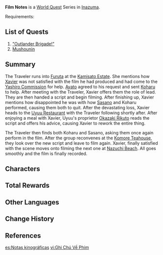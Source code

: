 {{Chapter Infobox
|image         = Film Notes Chapter.png
|type          = World
|region        = Inazuma
}}
'''Film Notes''' is a [[World Quest]] Series in [[Inazuma]].

Requirements: {{Quest|Omnipresence Over Mortals;"The Seventh Samurai"|display=fullSentence|requirements=1}}

==List of Quests==
# [["Outlander Brigade!"]]
# [[Mushounin]]

==Summary==
The Traveler runs into [[Furuta]] at the [[Kamisato Estate]]. She mentions how [[Xavier]] was not satisfied with the film he had produced and had come to the [[Yashiro Commission]] for help. [[Kamisato Ayato|Ayato]] agreed to his request and sent [[Koharu]] to help. After meeting with the Traveler, Xavier offers them the role of {{MC|male|female|mc=1}} lead. They are then handed a script and begin filming. After finishing up, Xavier mentions how disappointed he was with how [[Sasano]] and Koharu performed, causing them both to quit. After the devastating loss, Xavier heads to the [[Uyuu Restaurant]] with the Traveler following shortly after. After enjoying a meal with Xavier, Uyuu's proprietor [[Okazaki Rikuto]] reads the script and offers his advice, causing Xavier to rework the entire thing. 

The Traveler then finds both Koharu and Sasano, asking them once again perform in the film. After the group reconvenes at the [[Komore Teahouse]], they look over the new script and leave to film again. Xavier, finally satisfied with the scene moves onto filming the next one at [[Nazuchi Beach]]. All goes smoothly and the film is finally recorded.

==Characters==
{{Character Appearances|Film Notes Chapter|type=Chapter}}

==Total Rewards==
{{Quest Rewards List|Film Notes Chapter Quests}}

==Other Languages==
{{Other Languages
|en      = Film Notes
|zhs     = 映影书写札记
|zhs_rm  = Yìngyǐng Shūxiě Zhájì
|zht     = 映影書寫札記
|zht_rm  = Yìngyǐng Shūxiě Zhájì
|zh_tl   = Written Film Notes
|ja      = 映影が残す思い出
|ja_rm   = Eiei ga Nokosu Omoide<ref>{{Ref/NPC|Xavier|note=Idle Quote, Japanese Voice-Over}}</ref>
|ja_tl   = Memories the Film Left Behind
|ko      = 활동 사진 기록 노트
|ko_tl   = Film Record Note
|es      = Notas kinográficas
|es_tl   = Kinographic Notes
|fr      = Notes de film
|fr_tl   = Film Notes
|ru      = Журнал кинематографиста
|ru_tl   = Cinematographer's Diary
|th      = จดหมายเหตุภาพยนตร์
|th_rm   = Chodmaihed Phabpayon
|th_tl   = Film Archives
|vi      = Ghi Chú Về Phim
|vi_tl   = Film Notes
|de      = Drehbuchnotizen
|de_tl   = Screenplay Notes
|id      = Buku Harian Penulis Film
|id_tl   = Diary of the Film Writer
|pt      = Notas Sobre Filmes
|pt_tl   = 
|tr      = Film Notları
|tr_tl   = 
|it      = Appunti in pellicola
|it_tl   = Film Notes
}}

==Change History==
{{Change History|2.8}}

==References==
{{Reflist}}

[[es:Notas kinográficas]]
[[vi:Ghi Chú Về Phim]]